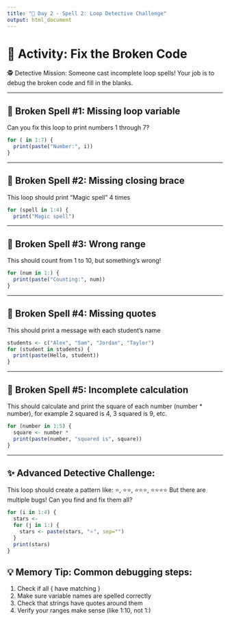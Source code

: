 ```yaml
---
title: "🔮 Day 2 - Spell 2: Loop Detective Challenge"
output: html_document
---
```


# 🎈 Activity: Fix the Broken Code
🕵️ Detective Mission: Someone cast incomplete loop spells! 
Your job is to debug the broken code and fill in the blanks.

---

## 🐛 Broken Spell #1: Missing loop variable
Can you fix this loop to print numbers 1 through 7?

```r
for ( in 1:7) {
  print(paste("Number:", i))
}
```

---

## 🐛 Broken Spell #2: Missing closing brace
This loop should print "Magic spell" 4 times

```r
for (spell in 1:4) {
  print("Magic spell")

```

---

## 🐛 Broken Spell #3: Wrong range
This should count from 1 to 10, but something's wrong!

```r
for (num in 1:) {
  print(paste("Counting:", num))
}
```

---

## 🐛 Broken Spell #4: Missing quotes
This should print a message with each student's name

```r
students <- c("Alex", "Sam", "Jordan", "Taylor")
for (student in students) {
  print(paste(Hello, student))
}
```

---

## 🐛 Broken Spell #5: Incomplete calculation
This should calculate and print the square of each number (number * number), 
for example 2 squared is 4, 3 squared is 9, etc.

```r
for (number in 1:5) {
  square <- number * 
  print(paste(number, "squared is", square))
}
```

---

## ✨ Advanced Detective Challenge: 
This loop should create a pattern like: ⭐, ⭐⭐, ⭐⭐⭐, ⭐⭐⭐⭐
But there are multiple bugs! Can you find and fix them all?

```r
for (i in 1:4) {
  stars <- 
  for (j in 1:) {
    stars <- paste(stars, "⭐", sep="")
  }
  print(stars)
}
```

## 💡 Memory Tip: Common debugging steps:
1. Check if all { have matching }
2. Make sure variable names are spelled correctly  
3. Check that strings have quotes around them
4. Verify your ranges make sense (like 1:10, not 1:)
